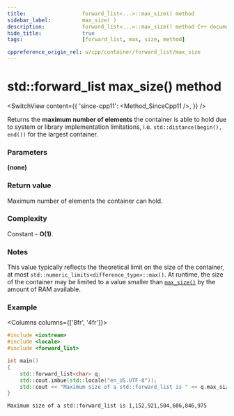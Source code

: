 ```yaml
---
title:					forward_list<...>::max_size() method
sidebar_label:			max_size( )
description:			forward_list<...>::max_size() method C++ documentation
hide_title:				true
tags:					[forward_list, max, size, method]

cppreference_origin_rel: w/cpp/container/forward_list/max_size
---
```



<!----------------- Codes ---------------------->

<!-- max_size() -->

# std::forward_list max_size() method

<SwitchView content={{
	'since-cpp11': <Method_SinceCpp11 />,
}} />

Returns the **maximum number of elements** the container is able to hold due to system or library implementation limitations,
i.e. `std::distance(begin(), end())` for the largest container.

### Parameters

**(none)**

### Return value

Maximum number of elements the container can hold.

### Complexity

Constant - **O(1)**.

### Notes

This value typically reflects the theoretical limit on the size of the container,
at most `std::numeric_limits<difference_type>::max()`.
At runtime, the size of the container may be limited to a value smaller than [`max_size()`](#) by the amount of RAM available.

### Example

<Columns columns={['8fr', '4fr']}>
<div>

```cpp title='Main.cpp' showLineNumbers
#include <iostream>
#include <locale>
#include <forward_list>

int main()
{
    std::forward_list<char> q;
    std::cout.imbue(std::locale("en_US.UTF-8"));
    std::cout << "Maximum size of a std::forward_list is " << q.max_size() << '\n';
}
```

</div>
<div>

```plaintext title="Possible output"
Maximum size of a std::forward_list is 1,152,921,504,606,846,975
```

</div>
</Columns>
